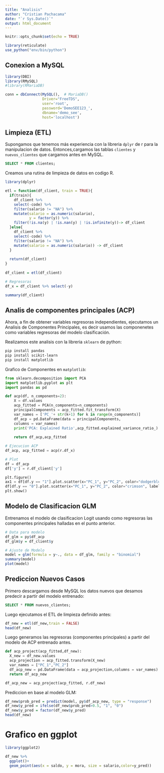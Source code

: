 ---
title: "Analisis"
author: "Cristian Pachacama"
date: "`r Sys.Date()`"
output: html_document
---

```{r setup, include=FALSE}
knitr::opts_chunk$set(echo = TRUE)
```


```{r include=FALSE}
library(reticulate)
use_python("env/bin/python")
```

## Conexion a MySQL

```{r}
library(DBI)
library(RMySQL)
#library(RMariaDB)

conn = dbConnect(MySQL(),  # MariaDB()
                 Driver="FreeTDS",
                 user='root', 
                 password='DemoSEE123_',
                 dbname='demo_see', 
                 host='localhost')

```



## Limpieza (ETL)

Supongamos que tenemos más experiencia con la libreria `dplyr` de r para la manipulacion de datos. Entonces,cargamos las tablas `clientes` y `nuevos_clientes` que cargamos antes en MySQL.

```{sql connection=conn, output.var="df_client"}
SELECT * FROM clientes;
```

Creamos una rutina de limpieza de datos en codigo R.

```{r}
library(dplyr)

etl = function(df_client, train = TRUE){
  if(train){
    df_client %>% 
    select(-code) %>% 
    filter(salario != "NA") %>% 
    mutate(salario = as.numeric(salario),
           y = factor(y)) %>% 
    filter(!is.na(y) | !is.nan(y) | !is.infinite(y))-> df_client
  }else{
    df_client %>% 
    select(-code) %>% 
    filter(salario != "NA") %>% 
    mutate(salario = as.numeric(salario)) -> df_client
  }
  
  return(df_client)
}
  
df_client = etl(df_client)

# Regresoras
df_x = df_client %>% select(-y)
```


```{r}
summary(df_client)
```


## Analis de componentes principales (ACP)

Ahora, a fin de obtener variables regresoras independientes, ejecutamos un Analisis de Componentes Principales, es decir usamos las componenetes como variables regresoras del modelo clasificación. 

Realizamos este analisis con la libreria `sklearn` de python:

```{bash eval=FALSE}
pip install pandas
pip install scikit-learn
pip install matplotlib
```

Grafico de Componentes en `matplotlib`:

```{python}
from sklearn.decomposition import PCA
import matplotlib.pyplot as plt
import pandas as pd

def acp(df, n_components=2):
    X = df.values
    acp_fitted = PCA(n_components=n_components)
    principalComponents = acp_fitted.fit_transform(X)
    var_names = ['PC_'+ str(k+1) for k in range(n_components)]
    df_acp = pd.DataFrame(data = principalComponents,
    columns = var_names)
    print('PCA: Explained Ratio',acp_fitted.explained_variance_ratio_)
    
    return df_acp,acp_fitted

# Ejecucion ACP
df_acp, acp_fitted = acp(r.df_x)

```


```{python eval = FALSE}
# Plot
df = df_acp
df['y'] = r.df_client['y']

plt.figure()
ax1 = df[df.y == "1"].plot.scatter(x="PC_1", y="PC_2", color="dodgerblue", label="Componente Principal 1")
df[df.y == "0"].plot.scatter(x="PC_1", y="PC_2", color="crimson", label="Componente Principal 2", ax=ax1)
plt.show()
```




## Modelo de Clasificacion GLM

Entrenamos el modelo de clasificacion Logit usando como regresoras las componentes principales halladas en el punto anterior.


```{r}
# Data para modelo
df_glm = py$df_acp
df_glm$y = df_client$y

# Ajuste de Modelo
model = glm(formula = y~., data = df_glm, family = "binomial")
summary(model)
plot(model)
```

## Prediccion Nuevos Casos

Primero descargamos desde MySQL los datos nuevos que desamos predecir a partir del modelo entrenado:

```{sql connection=conn, output.var="df_new"}
SELECT * FROM nuevos_clientes;
```

Luego ejecutamos el ETL de limpieza definido antes:

```{r}
df_new = etl(df_new,train = FALSE)
head(df_new)
```
Luego generamos las regresoras (componentes principales) a partir del modelo de ACP entrenado antes.

```{python}
def acp_project(acp_fitted,df_new):
  X_new = df_new.values
  acp_projection = acp_fitted.transform(X_new)
  var_names = ["PC_1","PC_2"]
  df_acp_new = pd.DataFrame(data = acp_projection,columns = var_names)
  return df_acp_new

df_acp_new = acp_project(acp_fitted, r.df_new)
```


Prediccion en base al modelo GLM:

```{r}
df_new$prob_pred = predict(model, py$df_acp_new, type = "response")
df_new$y_pred = ifelse(df_new$prob_pred>0.5, "1", "0")
df_new$y_pred = factor(df_new$y_pred)
head(df_new)
```

# Grafico en ggplot

```{r}
library(ggplot2)

df_new %>% 
  ggplot()+
  geom_point(aes(x = saldo, y = mora, size = salario,color=y_pred))

```













